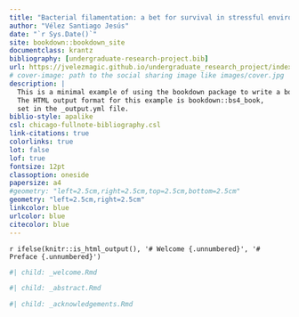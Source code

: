 ```yaml
---
title: "Bacterial filamentation: a bet for survival in stressful environments"
author: "Vélez Santiago Jesús"
date: "`r Sys.Date()`"
site: bookdown::bookdown_site
documentclass: krantz
bibliography: [undergraduate-research-project.bib]
url: https://jvelezmagic.github.io/undergraduate_research_project/index.html
# cover-image: path to the social sharing image like images/cover.jpg
description: |
  This is a minimal example of using the bookdown package to write a book.
  The HTML output format for this example is bookdown::bs4_book,
  set in the _output.yml file.
biblio-style: apalike
csl: chicago-fullnote-bibliography.csl
link-citations: true
colorlinks: true
lot: false
lof: true
fontsize: 12pt
classoption: oneside
papersize: a4
#geometry: "left=2.5cm,right=2.5cm,top=2.5cm,bottom=2.5cm"
geometry: "left=2.5cm,right=2.5cm"
linkcolor: blue
urlcolor: blue
citecolor: blue
---
```


`r ifelse(knitr::is_html_output(), '# Welcome {.unnumbered}', '# Preface {.unnumbered}')`

```r
#| child: _welcome.Rmd
```

```r
#| child: _abstract.Rmd
```

```r
#| child: _acknowledgements.Rmd
```
